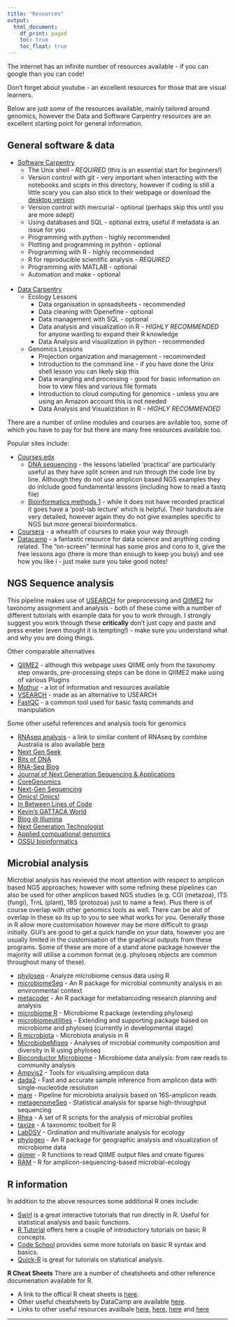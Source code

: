 ```yaml
---
title: "Resources"
output:
  html_document:
    df_print: paged
    toc: true
    toc_float: true
---
```


The internet has an infinite number of resources available - if you can google than you can code! 

Don't forget about youtube - an excellent resources for those that are visual learners.

Below are just _some_ of the resources available, mainly tailored around genomics, however the Data and Software Carpentry resources are an excellent starting point for general information.

## General software & data
* [Software Carpentry](https://software-carpentry.org/)
    + The Unix shell - *REQUIRED* (this is an essential start for beginners!)
    + Version control with git - very important when interacting with the notebooks and scipts in this directory, however if coding is still a little scary you can also stick to their webpage or download the [desktop version](https://desktop.github.com/)
    + Version control with mercurial - optional (perhaps skip this until you are more adept)
    + Using databases and SQL - optional extra, useful if metadata is an issue for you
    + Programming with python - highly recommended
    + Plotting and programming in python - optional
    + Programming with R - highly recommended 
    + R for reproducible scientific analysis - *REQUIRED*
    + Programming with MATLAB - optional
    + Automation and make - optional
<br></br>
* [Data Carpentry](http://www.datacarpentry.org/lessons/)
    + Ecology Lessons
        - Data organisation in spreadsheets - recommended
        - Data cleaning with Openefine - optional
        - Data management with SQL - optional
        - Data analysis and visualization in R - *HIGHLY RECOMMENDED* for anyone wanting to expand their R knowledge
        - Data Analysis and visualization in python - recommended
    + Genomics Lessons
        - Projection organization and management - recommended
        - Introduction to the command line - if you have done the Unix shell lesson you can likely skip this
        - Data wrangling and processing - good for basic information on how to view files and various file formats
        - Introduction to cloud computing for genomics - unless you are using an Amazon account this is not needed
        - Data Analysis and Visualization in R - *HIGHLY RECOMMENDED*
    
There are a number of online modules and courses are avilable too, some of which you have to pay for but there are many free resources available too.

Popular sites include:

* [Courses.edx](https://courses.edx.org)
    + [DNA sequencing](https://www.coursera.org/learn/dna-sequencing) - the lessons labelled 'practical' are particularly useful as they have split screen and run through the code line by line. Although they do not use amplicon based NGS examples they do inlclude good fundamental lessons (including how to read a fastq file)
    + [Bioinformatics methods 1](https://www.coursera.org/learn/bioinformatics-methods-1) - while it does not have recorded practical it goes have a 'post-lab lecture' which is helpful. Their handouts are very detailed, however again they do not give examples specific to NGS but more general bioinformatics.
*	[Coursera](https://www.coursera.org) - a whealth of courses to make your way through
*	[Datacamp](https://www.datacamp.com/home) - a fantastic resource for data science and anything coding related. The "on-screen" terminal has some pros and cons to it, give the free lessons ago (there is more than enough to keep you busy) and see how you like i - just make sure you take good notes!

## NGS Sequence analysis

This pipeline makes use of [USEARCH](https://www.drive5.com/usearch/) for preprocessing and [QIIME2](https://qiime2.org/) for taxonomy assignment and analysis - both of these come with a number of different tutorials with example data for you to work through. I strongly suggest you work through these **critically** don't just copy and paste and press eneter (even thought it is tempting!) - make sure you understand what and why you are doing things. 

Other comparable alternatives

* [QIIME2](https://docs.qiime2.org/2018.2/plugins/) - although this webpage uses QIIME only from the taxonomy step onwards, pre-processing steps can be done in QIIME2 make using of various Plugins
* [Mothur](https://www.mothur.org/wiki/Analysis_examples) - a lot of information and resources available
* [VSEARCH](https://github.com/torognes/vsearch) - made as an alternative to USEARCH
* [FastQC](http://www.bioinformatics.babraham.ac.uk/projects/fastqc/) - a common tool used for basic fastq commands and manipulation

Some other useful references and analysis tools for genomics

* [RNAseq analysis](https://bioinformatics-core-shared-training.github.io/RNAseq-R/) - a link to similar content of RNAseq by combine Australia is also available [here](http://combine-australia.github.io/RNAseq-R/) 
* [Next Gen Seek](http://nextgenseek.com)
* [Bits of DNA](http://liorpachter.wordpress.com/seq)
* [RNA-Seq Blog](http://www.rna-seqblog.com)
* [Journal of Next Generation Sequencing & Applications](http://www.omicsonline.org/next-generationsequencing-
applications.php)
* [CoreGenomics](http://core-genomics.blogspot.com)
* [Next-Gen Sequencing](http://nextgenseq.blogspot.com)
* [Omics! Omics!](http://omicsomics.blogspot.com)
* [In Between Lines of Code](http://flxlexblog.wordpress.com)
* [Kevin’s GATTACA World](http://kevin-gattaca.blogspot.com)
* [Blog @ Illumina](http://blog.illumina.com)
* [Next Generation Technologist](http://www.yuzuki.org)
* [Applied compuational genomics](https://github.com/quinlan-lab/applied-computational-genomics)
* [OSSU bioinformatics](https://github.com/ossu/bioinformatics)


## Microbial analysis

Microbial analysis has revieved the most attention with respect to amplicon based NGS approaches; however with some refining these pipelines can also be used for other amplicon based NGS studies (e.g. COI (metazoa), ITS (fungi), TrnL (plant), 18S (protozoa) just to name a few). Plus there is of course overlap with other genomics tools as well.
There can be alot of overlap in these so its up to you to see what works for you. Generally those in R allow more customisation however may be more difficult to grasp initially. GUI's are good to get a quick handle on your data, however you are usually limited in the customisation of the graphical outputs from these programs. Some of these are more of a stand alone package however the majority will utilise a common format (e.g. phyloseq objects are common throughout many of these). 

* [phyloseq](https://joey711.github.io/phyloseq/) - Analyze microbiome census data using R
* [microbiomeSeq](http://userweb.eng.gla.ac.uk/umer.ijaz/projects/microbiomeSeq_Tutorial.html#install) - An R package for microbial community analysis in an environmental context
* [metacoder](https://grunwaldlab.github.io/metacoder_documentation/) - An R package for metabarcoding research planning and analysis
* [microbiome R](http://microbiome.github.io/microbiome/) - Microbiome R package (extending phyloseq)
* [microbiomeutilities](https://microsud.github.io/microbiomeutilities/) - Extending and supporting package based on microbiome and phyloseq (currently in developmental stage)
* [R microbiota](https://rpubs.com/dillmcfarlan/R_microbiotaSOP) - Microbiota analysis in R
* [MicrobiobeMiseq](http://deneflab.github.io/MicrobeMiseq/) - Analyses of microbial community composition and diversity in R using phyloseq
* [Bioconductor Microbiome](https://bioconductor.org/help/course-materials/2017/BioC2017/Day1/Workshops/Microbiome/MicrobiomeWorkflowII.html) - Microbiome data analysis: from raw reads to community analysis
* [Ampvis2](https://microsud.github.io/Tools-Microbiome-Analysis/) - Tools for visualising amplicon data
* [dada2](https://benjjneb.github.io/dada2/index.html) - Fast and accurate sample inference from amplicon data with single-nucleotide resolution
* [mare](https://github.com/katrikorpela/mare) - Pipeline for microbiota analysis based on 16S-amplicon reads
* [metagenomeSeq](http://cbcb.umd.edu/software/metagenomeSeq/) - Statistical analysis for sparse high-throughput sequencing
* [Rhea](https://lagkouvardos.github.io/Rhea/) - A set of R scripts for the analysis of microbial profiles
* [taxize](https://github.com/ropensci/taxize) - A taxonomic toolbelt for R
* [LabDSV](http://ecology.msu.montana.edu/labdsv/R/) - Ordination and multivariate analysis for ecology
* [phylogeo](http://zachcp.github.io/phylogeo) - An R package for geographic analysis and visualization of microbiome data
* [qiimer](https://github.com/kylebittinger/qiimer) - R functions to read QIIME output files and create figures
* [RAM](https://rdrr.io/cran/RAM/) - R for amplicon-sequencing-based microbial-ecology



## R information

In addition to the above resources some additional R ones include:

* [Swirl](http://swirlstats.com/) is a great interactive tutorials that run directly in R. Useful for statistical analysis and basic functions.
* [R Tutorial](http://www.r-tutor.com/r-introduction) offers here a couple of introductory tutorials on basic R concepts.
* [Code School](http://tryr.codeschool.com/) provides some more tutorials on basic R syntax and basics.
* [Quick-R](https://www.statmethods.net/r-tutorial/index.html) is great for tutorials on statistical analysis.

**R Cheat Sheets**
There are a number of cheatsheets and other reference documenation available for R.

* A link to the offical R cheat sheets is [here](https://www.rstudio.com/resources/cheatsheets/).
* Other useful cheatsheets by DataCamp are available [here](https://www.datacamp.com/community/data-science-cheatsheets).
* Links to other useful resources availbale [here](http://www.datasciencefree.com/cheatsheets.html), [here](https://r-dir.com/reference/crib-sheets.html), [here](https://www.analyticsvidhya.com/blog/2017/02/top-28-cheat-sheets-for-machine-learning-data-science-probability-sql-big-data/) and [here](https://sites.google.com/site/rdatamining/docs/R-refcard-data-mining.pdf?attredirects=0)

***
